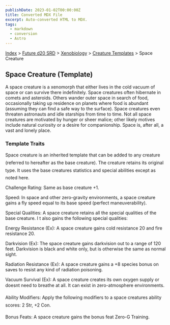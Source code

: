 ```yaml
---
publishDate: 2023-01-02T00:00:00Z
title: Converted MDX File
excerpt: Auto-converted HTML to MDX.
tags:
  - markdown
  - conversion
  - Astro
---
```


[Index](-index) > [Future d20 SRD](future-d20-srd-index) > [Xenobiology](future-d20-srd-xenobiology-index) > [Creature Templates](future-d20-srd-xenobiology-creature-templates-index) > Space Creature

## Space Creature (Template)

A space creature is a xenomorph that either lives in the cold vacuum of space or can survive there indefinitely. Space creatures often hibernate in comets and asteroids. Others wander outer space in search of food, occasionally taking up residence on planets where food is abundant (assuming they can find a safe way to the surface). Space creatures even threaten astronauts and idle starships from time to time. Not all space creatures are motivated by hunger or sheer malice; other likely motives include natural curiosity or a desire for companionship. Space is, after all, a vast and lonely place.

### Template Traits

Space creature is an inherited template that can be added to any creature (referred to hereafter as the base creature). The creature retains its original type. It uses the base creatures statistics and special abilities except as noted here.

Challenge Rating: Same as base creature +1.

Speed: In space and other zero-gravity environments, a space creature gains a fly speed equal to its base speed (perfect maneuverability).

Special Qualities: A space creature retains all the special qualities of the base creature. I t also gains the following special qualities:

Energy Resistance (Ex): A space creature gains cold resistance 20 and fire resistance 20.

Darkvision (Ex): The space creature gains darkvision out to a range of 120 feet. Darkvision is black and white only, but is otherwise the same as normal sight.

Radiation Resistance (Ex): A space creature gains a +8 species bonus on saves to resist any kind of radiation poisoning.

Vacuum Survival (Ex): A space creature creates its own oxygen supply or doesnt need to breathe at all. It can exist in zero-atmosphere environments.

Ability Modifiers: Apply the following modifiers to a space creatures ability scores: 2 Str, +2 Con.

Bonus Feats: A space creature gains the bonus feat Zero-G Training.
